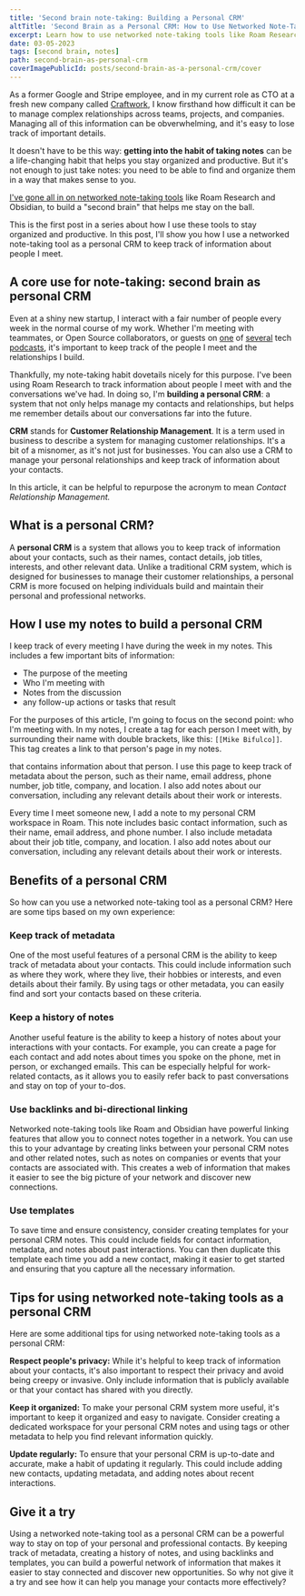 ```yaml
---
title: 'Second brain note-taking: Building a Personal CRM'
altTitle: 'Second Brain as a Personal CRM: How to Use Networked Note-Taking Tools to Keep Track of Your Contacts'
excerpt: Learn how to use networked note-taking tools like Roam Research and Obsidian as a personal CRM to keep track of your contacts and stay organized.
date: 03-05-2023
tags: [second brain, notes]
path: second-brain-as-personal-crm
coverImagePublicId: posts/second-brain-as-a-personal-crm/cover
---
```


As a former Google and Stripe employee, and in my current role as CTO at a fresh new company called [Craftwork](https://craftwork.com), I know firsthand how difficult it can be to manage complex relationships across teams, projects, and companies. Managing all of this information can be obverwhelming, and it's easy to lose track of important details.

It doesn't have to be this way: **getting into the habit of taking notes** can be a life-changing habit that helps you stay organized and productive. But it's not enough to just take notes: you need to be able to find and organize them in a way that makes sense to you.

[I've gone all in on networked note-taking tools](https://mikebifulco.com/newsletter/unlock-productivity-with-networked-note-taking) like Roam Research and Obsidian, to build a "second brain" that helps me stay on the ball.

This is the first post in a series about how I use these tools to stay organized and productive. In this post, I'll show you how I use a networked note-taking tool as a personal CRM to keep track of information about people I meet.

## A core use for note-taking: second brain as personal CRM

Even at a shiny new startup, I interact with a fair number of people every week in the normal course of my work. Whether I'm meeting with teammates, or Open Source collaborators, or guests on [one](https://mikebifulco.com/podcast) of [several](https://apisyouwonthate.com/podcast) tech [podcasts](https://softwareengineeringdaily.com/), it's important to keep track of the people I meet and the relationships I build.

Thankfully, my note-taking habit dovetails nicely for this purpose. I've been using Roam Research to track information about people I meet with and the conversations we've had. In doing so, I'm **building a personal CRM**: a system that not only helps manage my contacts and relationships, but helps me remember details about our conversations far into the future.

<Aside>

**CRM** stands for **Customer Relationship Management**. It is a term used in business to describe a system for managing customer relationships. It's a bit of a misnomer, as it's not just for businesses. You can also use a CRM to manage your personal relationships and keep track of information about your contacts.

In this article, it can be helpful to repurpose the acronym to mean _Contact Relationship Management._

</Aside>

## What is a personal CRM?

A **personal CRM** is a system that allows you to keep track of information about your contacts, such as their names, contact details, job titles, interests, and other relevant data. Unlike a traditional CRM system, which is designed for businesses to manage their customer relationships, a personal CRM is more focused on helping individuals build and maintain their personal and professional networks.

## How I use my notes to build a personal CRM

I keep track of every meeting I have during the week in my notes. This includes a few important bits of information:

- The purpose of the meeting
- Who I'm meeting with
- Notes from the discussion
- any follow-up actions or tasks that result

For the purposes of this article, I'm going to focus on the second point: who I'm meeting with. In my notes, I create a tag for each person I meet with, by surrounding their name with double brackets, like this: `[[Mike Bifulco]]`. This tag creates a link to that person's page in my notes.

that contains information about that person. I use this page to keep track of metadata about the person, such as their name, email address, phone number, job title, company, and location. I also add notes about our conversation, including any relevant details about their work or interests.

Every time I meet someone new, I add a note to my personal CRM workspace in Roam. This note includes basic contact information, such as their name, email address, and phone number. I also include metadata about their job title, company, and location. I also add notes about our conversation, including any relevant details about their work or interests.

## Benefits of a personal CRM

So how can you use a networked note-taking tool as a personal CRM? Here are some tips based on my own experience:

### Keep track of metadata

One of the most useful features of a personal CRM is the ability to keep track of metadata about your contacts. This could include information such as where they work, where they live, their hobbies or interests, and even details about their family. By using tags or other metadata, you can easily find and sort your contacts based on these criteria.

### Keep a history of notes

Another useful feature is the ability to keep a history of notes about your interactions with your contacts. For example, you can create a page for each contact and add notes about times you spoke on the phone, met in person, or exchanged emails. This can be especially helpful for work-related contacts, as it allows you to easily refer back to past conversations and stay on top of your to-dos.

### Use backlinks and bi-directional linking

Networked note-taking tools like Roam and Obsidian have powerful linking features that allow you to connect notes together in a network. You can use this to your advantage by creating links between your personal CRM notes and other related notes, such as notes on companies or events that your contacts are associated with. This creates a web of information that makes it easier to see the big picture of your network and discover new connections.

### Use templates

To save time and ensure consistency, consider creating templates for your personal CRM notes. This could include fields for contact information, metadata, and notes about past interactions. You can then duplicate this template each time you add a new contact, making it easier to get started and ensuring that you capture all the necessary information.

## Tips for using networked note-taking tools as a personal CRM

Here are some additional tips for using networked note-taking tools as a personal CRM:

**Respect people's privacy:** While it's helpful to keep track of information about your contacts, it's also important to respect their privacy and avoid being creepy or invasive. Only include information that is publicly available or that your contact has shared with you directly.

**Keep it organized:** To make your personal CRM system more useful, it's important to keep it organized and easy to navigate. Consider creating a dedicated workspace for your personal CRM notes and using tags or other metadata to help you find relevant information quickly.

**Update regularly:** To ensure that your personal CRM is up-to-date and accurate, make a habit of updating it regularly. This could include adding new contacts, updating metadata, and adding notes about recent interactions.

## Give it a try

Using a networked note-taking tool as a personal CRM can be a powerful way to stay on top of your personal and professional contacts. By keeping track of metadata, creating a history of notes, and using backlinks and templates, you can build a powerful network of information that makes it easier to stay connected and discover new opportunities. So why not give it a try and see how it can help you manage your contacts more effectively?
